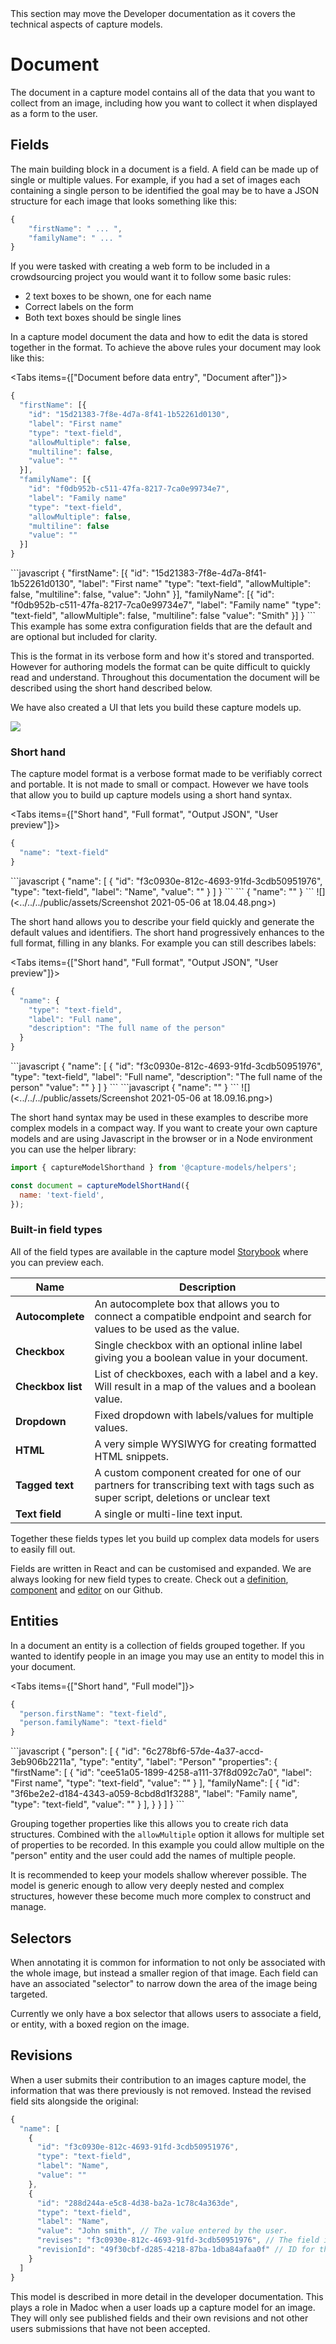 
<Callout type="warning">
This section may move the Developer documentation as it covers the technical aspects of
capture models.
  
</Callout>

# Document

The document in a capture model contains all of the data that you want to collect from an image, including how you want to collect it when displayed as a form to the user.

## Fields

The main building block in a document is a field. A field can be made up of single or multiple values. For example, if you had a set of images each containing a single person to be identified the goal may be to have a JSON structure for each image that looks something like this:

```javascript
{
    "firstName": " ... ",
    "familyName": " ... "
}
```

If you were tasked with creating a web form to be included in a crowdsourcing project you would want it to follow some basic rules:

* 2 text boxes to be shown, one for each name
* Correct labels on the form
* Both text boxes should be single lines

In a capture model document the data and how to edit the data is stored together in the format. To achieve the above rules your document may look like this:

<Tabs items={["Document before data entry", "Document after"]}>
<Tab title="Document before data entry">
```javascript
{
  "firstName": [{
    "id": "15d21383-7f8e-4d7a-8f41-1b52261d0130",
    "label": "First name"
    "type": "text-field",
    "allowMultiple": false,
    "multiline": false,
    "value": ""
  }],
  "familyName": [{
    "id": "f0db952b-c511-47fa-8217-7ca0e99734e7",
    "label": "Family name"
    "type": "text-field",
    "allowMultiple": false,
    "multiline": false
    "value": ""
  }]
}
```
</Tab>

<Tab title="Document after data entry">
```javascript
{
  "firstName": [{
    "id": "15d21383-7f8e-4d7a-8f41-1b52261d0130",
    "label": "First name"
    "type": "text-field",
    "allowMultiple": false,
    "multiline": false,
    "value": "John"
  }],
  "familyName": [{
    "id": "f0db952b-c511-47fa-8217-7ca0e99734e7",
    "label": "Family name"
    "type": "text-field",
    "allowMultiple": false,
    "multiline": false
    "value": "Smith"
  }]
}
```
</Tab>
</Tabs>

<Callout type="info">
This example has some extra configuration fields that are the default and are optional but included for clarity.
</Callout>

This is the format in its verbose form and how it's stored and transported. However for authoring models the format can be quite difficult to quickly read and understand. Throughout this documentation the document will be described using the short hand described below.

We have also created a UI that lets you build these capture models up.

![](<../../../public/assets/Screenshot 2021-05-06 at 18.13.25.png>)

### Short hand

The capture model format is a verbose format made to be verifiably correct and portable. It is not made to small or compact. However we have tools that allow you to build up capture models using a short hand syntax.

<Tabs items={["Short hand", "Full format", "Output JSON", "User preview"]}>
<Tab title="Short hand">
```javascript
{
  "name": "text-field"
}
```
</Tab>

<Tab title="Full format">
```javascript
{
  "name": [
    {
      "id": "f3c0930e-812c-4693-91fd-3cdb50951976",
      "type": "text-field",
      "label": "Name",
      "value": ""
    }
  ]
}
```
</Tab>

<Tab title="Output JSON">
```
{
  "name": ""
}
```
</Tab>

<Tab title="User preview">
![](<../../../public/assets/Screenshot 2021-05-06 at 18.04.48.png>)
</Tab>
</Tabs>

The short hand allows you to describe your field quickly and generate the default values and identifiers. The short hand progressively enhances to the full format, filling in any blanks. For example you can still describes labels:

<Tabs items={["Short hand", "Full format", "Output JSON", "User preview"]}>
<Tab title="Short hand">
```javascript
{
  "name": {
    "type": "text-field",
    "label": "Full name",
    "description": "The full name of the person"
  }
}
```
</Tab>

<Tab title="Full format">
```javascript
{
  "name": [
    {
      "id": "f3c0930e-812c-4693-91fd-3cdb50951976",
      "type": "text-field",
      "label": "Full name",
      "description": "The full name of the person"
      "value": ""
    }
  ]
}
```
</Tab>

<Tab title="Output JSON">
```javascript
{
  "name": ""
}
```
</Tab>

<Tab title="User preview">
![](<../../../public/assets/Screenshot 2021-05-06 at 18.09.16.png>)
</Tab>
</Tabs>

The short hand syntax may be used in these examples to describe more complex models in a compact way. If you want to create your own capture models and are using Javascript in the browser or in a Node environment you can use the helper library:

```javascript
import { captureModelShorthand } from '@capture-models/helpers';

const document = captureModelShortHand({
  name: 'text-field',
});
```

### Built-in field types

All of the field types are available in the capture model [Storybook](https://capture-models.netlify.app/?path=/story/input-types-autocomplete--with-field-wrapper) where you can preview each.

| Name              | Description                                                                                                                        |
| ----------------- | ---------------------------------------------------------------------------------------------------------------------------------- |
| **Autocomplete**  | An autocomplete box that allows you to connect a compatible endpoint and search for values to be used as the value.                |
| **Checkbox**      | Single checkbox with an optional inline label giving you a boolean value in your document.                                         |
| **Checkbox list** | List of checkboxes, each with a label and a key. Will result in a map of the values and a boolean value.                           |
| **Dropdown**      | Fixed dropdown with labels/values for multiple values.                                                                             |
| **HTML**          | A very simple WYSIWYG for creating formatted HTML snippets.                                                                        |
| **Tagged text**   | A custom component created for one of our partners for transcribing text with tags such as super script, deletions or unclear text |
| **Text field**    | A single or multi-line text input.                                                                                                 |

Together these fields types let you build up complex data models for users to easily fill out.

Fields are written in React and can be customised and expanded. We are always looking for new field types to create. Check out a [definition](https://github.com/digirati-co-uk/capture-models/blob/master/packages/editor/src/input-types/TextField/index.ts), [component](https://github.com/digirati-co-uk/capture-models/blob/master/packages/editor/src/input-types/TextField/TextField.tsx) and [editor](https://github.com/digirati-co-uk/capture-models/blob/master/packages/editor/src/input-types/TextField/TextField.editor.tsx) on our Github.

## Entities

In a document an entity is a collection of fields grouped together. If you wanted to identify people in an image you may use an entity to model this in your document.

<Tabs items={["Short hand", "Full model"]}>
<Tab title="Short hand">
```javascript
{
  "person.firstName": "text-field",
  "person.familyName": "text-field"
}
```
</Tab>

<Tab title="Full model">
```javascript
{
  "person": [
    {
      "id": "6c278bf6-57de-4a37-accd-3eb906b2211a",
      "type": "entity",
      "label": "Person"
      "properties": {
        "firstName": [
          {
            "id": "cee51a05-1899-4258-a111-37f8d092c7a0",
            "label": "First name",
            "type": "text-field",
            "value": ""
          }
        ],
        "familyName": [
          {
            "id": "3f6be2e2-d184-4343-a059-8cbd8d1f3288",
            "label": "Family name",
            "type": "text-field",
            "value": ""
          }
        ],
      }
    }
  ]
}
```
</Tab>
</Tabs>

Grouping together properties like this allows you to create rich data structures. Combined with the `allowMultiple` option it allows for multiple set of properties to be recorded. In this example you could allow multiple on the "person" entity and the user could add the names of multiple people.

<Callout type="info">
It is recommended to keep your models shallow wherever possible. The model is generic enough to allow very deeply nested and complex structures, however these become much more complex to construct and manage.
</Callout>

## Selectors

When annotating it is common for information to not only be associated with the whole image, but instead a smaller region of that image. Each field can have an associated "selector" to narrow down the area of the image being targeted.

Currently we only have a box selector that allows users to associate a field, or entity, with a boxed region on the image.

## Revisions

When a user submits their contribution to an images capture model, the information that was there previously is not removed. Instead the revised field sits alongside the original:

```javascript
{
  "name": [
    {
      "id": "f3c0930e-812c-4693-91fd-3cdb50951976",
      "type": "text-field",
      "label": "Name",
      "value": ""
    },
    {
      "id": "288d244a-e5c8-4d38-ba2a-1c78c4a363de",
      "type": "text-field",
      "label": "Name",
      "value": "John smith", // The value entered by the user.
      "revises": "f3c0930e-812c-4693-91fd-3cdb50951976", // The field it revises
      "revisionId": "49f30cbf-d285-4218-87ba-1dba84afaa0f" // ID for their work
    }
  ]
}
```

This model is described in more detail in the developer documentation. This plays a role in Madoc when a user loads up a capture model for an image. They will only see published fields and their own revisions and not other users submissions that have not been accepted.

